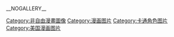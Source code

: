 __NOGALLERY__
[[Category:非自由漫畫圖像|Category:非自由漫畫圖像]]
[[Category:漫画图片|Category:漫画图片]]
[[Category:卡通角色图片|Category:卡通角色图片]]
[[Category:美国漫画图片|Category:美国漫画图片]]